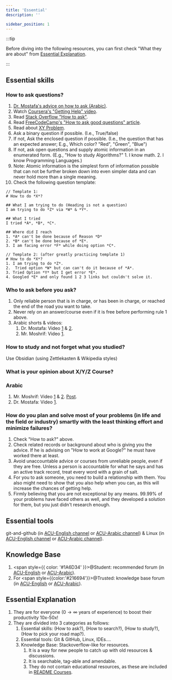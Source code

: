 ```yaml
---
title: 'Essential'
description: ''

sidebar_position: 1
---
```


:::tip

Before diving into the following resources, you can first check "What they are about" from [Essential Explanation](#essential-explanation).

:::

## Essential skills

### How to ask questions?

1. [Dr. Mostafa's advice on how to ask (Arabic)](https://www.youtube.com/watch?v=PxLOqb54omI).
2. Watch [Coursera's "Getting Help" video](https://www.coursera.org/lecture/data-scientists-tools/getting-help-dhpW3).
3. Read [Stack Overflow "How to ask"](https://stackoverflow.com/help/how-to-ask).
4. Read [FreeCodeCamp's "How to ask good questions" article](https://www.freecodecamp.org/news/how-to-ask-good-technical-questions/).
5. Read about [XY Problem](https://mywiki.wooledge.org/XyProblem).
6. Ask a binary question if possible. (I.e., True/false)
7. If not, Ask the enclosed question if possible. (I.e., the question that has an expected answer; E.g., Which color? "Red", "Green", "Blue")
8. If not, ask open questions and supply atomic information in an enumerated form. (E.g., "How to study Algorithms?" 1. I know math. 2. I know Programming Languages.)
9. Note: Atomic information is the simplest form of information possible that can not be further broken down into even simpler data and can never hold more than a single meaning.
10. Check the following question template:
   ```
   // Template 1:
   # How to do *X*?

   ## What I am trying to do (Heading is not a question)
   I am trying to do *Z* via *W* & *Y*.

   ## What I tried
   I tried *A*, *B*, *C*.

   ## Where did I reach
   1. *A* can't be done because of Reason *D*
   2. *B* can't be done because of *E*.
   3. I am facing error *F* while doing option *C*.

   // Template 2: (after greatly practicing template 1)
   # How to do *X*?
   1. I am trying to do *Z*.
   2.  Tried option *W* but can can't do it because of *A*.
   3. Tried Option *Y* but I get error *E*.
   4. Googled *E* and only found 1 2 3 links but couldn't solve it.
   ```

### Who to ask before you ask?

1. Only reliable person that is in charge, or has been in charge, or reached the end of the road you want to take.
2. Never rely on an answer/course even if it is free before performing rule 1 above.
3. Arabic shorts & videos:
    1. Dr. Mostafa: Video [1](https://www.youtube.com/live/ZHMr5kPjFpk?feature=share) & [2](https://www.youtube.com/live/8pSt7yhkfSw?feature=share).
    2. Mr. Moshrif: Video [1](https://www.facebook.com/watch/?v=1453088708370995).

### How to study and not forget what you studied?

Use Obsidian (using Zettlekasten & Wikipedia styles)

### What is your opinion about X/Y/Z Course?

### Arabic

1. Mr. Moshrif: Video [1](https://www.facebook.com/watch/live/?ref=watch_permalink&v=553205550240384) & [2](https://fb.watch/jKaKqf2Rjq/). [Post](https://www.facebook.com/mmoshrif/posts/pfbid02gNUwraX2rJdykh2c6XXeAqKBh3ucdo7YcLx5qeHRqm87NywW769VavTTmZ197Hmdl).
2. Dr. Mostafa: Video [1](https://www.youtube.com/live/jJoVVCfDCN4).

### How do you plan and solve most of your problems (in life and the field or industry) smartly with the least thinking effort and minimize failures?

1. Check "How to ask?" above.
2. Check related records or background about who is giving you the advice. If he is advising on "How to work at Google?" he must have worked there at least.
3. Avoid unaccountable advice or courses from unreliable people, even if they are free. Unless a person is accountable for what he says and has an active track record, treat every word with a grain of salt.
4. For you to ask someone, you need to build a relationship with them. You also might need to show that you also help when you can, as this will increase the chances of getting help.
5. Firmly believing that you are not exceptional by any means. 99.99% of your problems have faced others as well, and they developed a solution for them, but you just didn't research enough.

## Essential tools

git-and-github (in [ACU-English channel](https://discord.com/channels/1026170883997438112/1026170885331222549) or [ACU-Arabic channel](https://discord.com/channels/950993900720492574/951580791316574248)) & Linux (in [ACU-English channel](https://discord.com/channels/1026170883997438112/1026170885331222550) or [ACU-Arabic channel](https://discord.com/channels/950993900720492574/951580813756088380)).

## Knowledge Base

1. <span style={{ color: '#1A6D34' }}>@Student</span>: recommended forum (in
   [ACU-English](https://discord.com/channels/1026170883997438112/1176582261433434112) or
   [ACU-Arabic](https://discord.com/channels/950993900720492574/1059712714492088370)).
2. For <span style={{color:'#216694'}}>@Trusted</span>: knowledge base forum (in [ACU-English](https://discord.com/channels/1026170883997438112/1176589702334267504) or [ACU-Arabic](https://discord.com/channels/950993900720492574/1075739383908552794)).

## Essential Explanation

1. They are for everyone ($0\rightarrow \infty$ years of experience) to boost their productivity 10x-50x!
2. They are divided into 3 categories as follows:
   1. Essential skills: (How to ask?), (How to search?), (How to study?), (How to pick your road map?).
   2. Essential tools: Git & GitHub, Linux, IDEs$\dots$.
   3. Knowledge Base: Stackoverflow-like for resources.
      1. It is a way for new people to catch up with old resources & discussions.
      2. It is searchable, tag-able and amendable.
      3. They do not contain educational resources, as these are included in [README Courses](/resources/courses/general).
